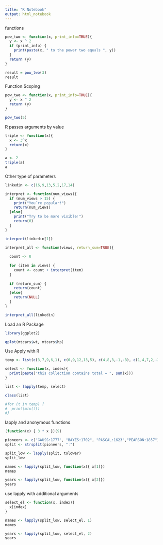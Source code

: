 ```yaml
---
title: "R Notebook"
output: html_notebook
---
```



functions
```r
pow_two <- function(x, print_info=TRUE){
  y <- x ^ 2
  if (print_info) {
    print(paste(x, " to the power two equals ", y))
  }
  return (y)
}

result = pow_two(3)
result
```


Function Scoping
```r
pow_two <- function(x, print_info=TRUE){
  y <- x ^ 2
  return (y)
}

pow_two(5)

```


R passes arguments by value
```r
triple <- function(x){
  x <- 3^x
  return(x)
}

a <- 2
triple(a)
a
```

Other type of parameters
```r
linkedin <- c(16,9,13,5,2,17,14)

interpret <- function(num_views){
  if (num_views > 15) {
    print("You´re popular!")
    return(num_views)
  }else{
    print("Try to be more visible!")
    return(0)
  }
}

interpret(linkedin[1])

interpret_all <- function(views, return_sum=TRUE){
  
  count <- 0
  
  for (item in views) {
    count <- count + interpret(item)
  }
  
  if (return_sum) {
    return(count)
  }else{
    return(NULL)
  }
}

interpret_all(linkedin)

```

Load an R Package
```r
library(ggplot2)

qplot(mtcars$wt, mtcars$hp)

```


Use Apply with R
```r
temp <- list(c(3,7,9,6,1), c(6,9,12,13,5), c(4,8,3,-1,-3), c(1,4,7,2,-2), c(5,7,9,4,2), c(-3,5,8,9,4), c(3,6,9,4,1))

select <- function(x, index){
  print(paste("this collection contains total = ", sum(x)))
}

list <- lapply(temp, select)

class(list)

#for (t in temp) {
#  print(min(t))
#}

```

lapply and anonymous functions

```r
(function(x) { 3 * x })(9)

pioneers <- c("GAUSS:1777", "BAYES:1702", "PASCAL:1623","PEARSON:1857")
split <- strsplit(pioneers, ":")

split_low <- lapply(split, tolower)
split_low

names <- lapply(split_low, function(x){ x[1]})
names

years <- lapply(split_low, function(x){ x[2]})
years


```

use lapply with additional arguments
```r
select_el <- function(x, index){
  x[index]
}

names <- lapply(split_low, select_el, 1)
names

years <- lapply(split_low, select_el, 2)
years

```

